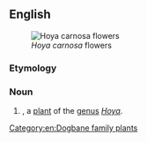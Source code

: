 ==English==
[[Image:Hoya_carnosa.jpg|thumb|''Hoya carnosa'' flowers]]

===Etymology===
{{compound|wax|plant|lang=en}}

===Noun===
{{en-noun}}

# {{taxlink|Hoya carnosa|species|noshow=1}}, a [[plant#Noun|plant]] of the [[genus]] ''[[Hoya]]''.
#: {{synonyms|en|honey plant}}

[[Category:en:Dogbane family plants]]
